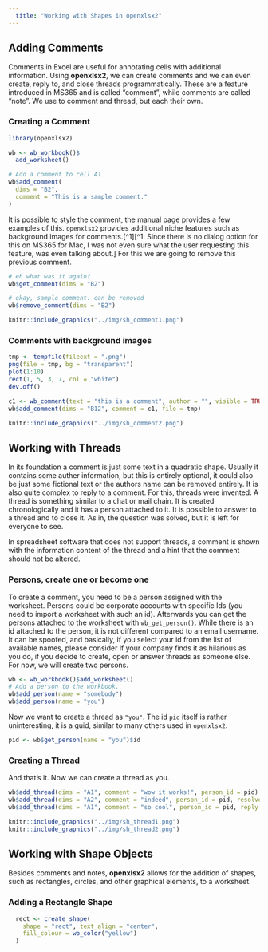 ```yaml
---
  title: "Working with Shapes in openxlsx2"
---
```


## Adding Comments

Comments in Excel are useful for annotating cells with additional information. Using **openxlsx2**, we can create comments and we can even create, reply to, and close threads programmatically. These are a feature introduced in MS365 and is called "comment", while comments are called "note". We use to comment and thread, but each their own.

### Creating a Comment

```r
library(openxlsx2)

wb <- wb_workbook()$
  add_worksheet()

# Add a comment to cell A1
wb$add_comment(
  dims = "B2",
  comment = "This is a sample comment."
)
```

It is possible to style the comment, the manual page provides a few examples of this. `openxlsx2` provides additional niche features such as background images for comments.[^1][^1: Since there is no dialog option for this on MS365 for Mac, I was not even sure what the user requesting this feature, was even talking about.] For this we are going to remove this previous comment.

```r
# eh what was it again?
wb$get_comment(dims = "B2")

# okay, sample comment. can be removed
wb$remove_comment(dims = "B2")
```

```r
knitr::include_graphics("../img/sh_comment1.png")
```

### Comments with background images

```r
tmp <- tempfile(fileext = ".png")
png(file = tmp, bg = "transparent")
plot(1:10)
rect(1, 5, 3, 7, col = "white")
dev.off()

c1 <- wb_comment(text = "this is a comment", author = "", visible = TRUE)
wb$add_comment(dims = "B12", comment = c1, file = tmp)
```


```r
knitr::include_graphics("../img/sh_comment2.png")
```

## Working with Threads

In its foundation a comment is just some text in a quadratic shape. Usually it contains some auther information, but this is entirely optional, it could also be just some fictional text or the authors name can be removed entirely. It is also quite complex to reply to a comment. For this, threads were invented. A thread is something similar to a chat or mail chain. It is created chronologically and it has a person attached to it. It is possible to answer to a thread and to close it. As in, the question was solved, but it is left for everyone to see.

In spreadsheet software that does not support threads, a comment is shown with the information content of the thread and a hint that the comment should not be altered.

### Persons, create one or become one

To create a comment, you need to be a person assigned with the worksheet. Persons could be corporate accounts with specific Ids (you need to import a worksheet with such an id). Afterwards you can get the persons attached to the worksheet with `wb_get_person()`. While there is an id attached to the person, it is not different compared to an email username. It can be spoofed, and basically, if you select your id from the list of available names, please consider if your company finds it as hilarious as you do, if you decide to create, open or answer threads as someone else. For now, we will create two persons.

```r
wb <- wb_workbook()$add_worksheet()
# Add a person to the workbook.
wb$add_person(name = "somebody")
wb$add_person(name = "you")
```

Now we want to create a thread as `"you"`. The id `pid` itself is rather uninteresting, it is a guid, similar to many others used in `openxlsx2`.

```r
pid <- wb$get_person(name = "you")$id
```


### Creating a Thread

And that's it. Now we can create a thread as you.
```r
wb$add_thread(dims = "A1", comment = "wow it works!", person_id = pid)
wb$add_thread(dims = "A2", comment = "indeed", person_id = pid, resolve = TRUE)
wb$add_thread(dims = "A1", comment = "so cool", person_id = pid, reply = TRUE)
```


```r
knitr::include_graphics("../img/sh_thread1.png")
knitr::include_graphics("../img/sh_thread2.png")
```

## Working with Shape Objects

Besides comments and notes, **openxlsx2** allows for the addition of shapes, such as rectangles, circles, and other graphical elements, to a worksheet.

### Adding a Rectangle Shape

``` r
  rect <- create_shape(
    shape = "rect", text_align = "center",
    fill_colour = wb_color("yellow")
  )
```
